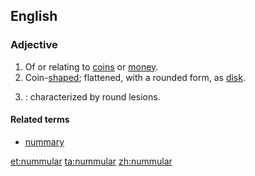 ==English==
===Adjective===
{{en-adj}}
# Of or relating to [[coin]]s or [[money]].
# Coin-[[shaped]]; flattened, with a rounded form, as [[disk]].
# {{medicine}}: characterized by round lesions. 

====Related terms====
*[[nummary]]

[[et:nummular]]
[[ta:nummular]]
[[zh:nummular]]